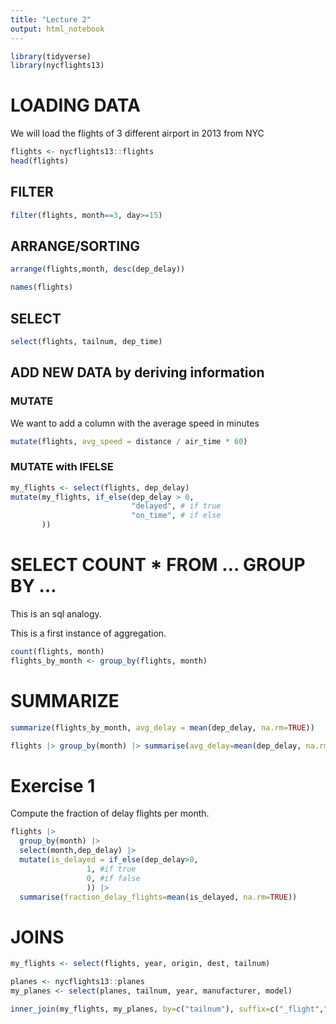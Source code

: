 ```yaml
---
title: "Lecture 2"
output: html_notebook
---
```


```r
library(tidyverse)
library(nycflights13)
```
# LOADING DATA

We will load the flights of 3 different airport in 2013 from NYC

```r
flights <- nycflights13::flights
head(flights)
```
## FILTER

```r
filter(flights, month==3, day>=15)
```
## ARRANGE/SORTING

```r
arrange(flights,month, desc(dep_delay))
```

```r
names(flights)
```
## SELECT

```r
select(flights, tailnum, dep_time)
```

## ADD NEW DATA by deriving information
### MUTATE
We want to add a column with the average speed in minutes
```r
mutate(flights, avg_speed = distance / air_time * 60)
```

### MUTATE with IFELSE

```r
my_flights <- select(flights, dep_delay)
mutate(my_flights, if_else(dep_delay > 0,
                           "delayed", # if true
                           "on_time", # if else
       ))
```

# SELECT COUNT * FROM ... GROUP BY ...
This is an sql analogy.

This is a first instance of aggregation.

```r
count(flights, month)
flights_by_month <- group_by(flights, month)
```

# SUMMARIZE

```r
summarize(flights_by_month, avg_delay = mean(dep_delay, na.rm=TRUE))
```

```r
flights |> group_by(month) |> summarise(avg_delay=mean(dep_delay, na.rm=TRUE))
```

# Exercise 1

Compute the fraction of delay flights per month.

```r
flights |>
  group_by(month) |>
  select(month,dep_delay) |>
  mutate(is_delayed = if_else(dep_delay>0,
                 1, #if true
                 0, #if false
                 )) |>
  summarise(fraction_delay_flights=mean(is_delayed, na.rm=TRUE))
```

# JOINS

```r
my_flights <- select(flights, year, origin, dest, tailnum)
```
```r
planes <- nycflights13::planes
my_planes <- select(planes, tailnum, year, manufacturer, model)
```

```r
inner_join(my_flights, my_planes, by=c("tailnum"), suffix=c("_flight","_manufacture"))
```



